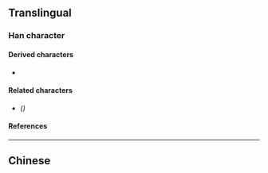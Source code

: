 {{also|鸟|烏}}
{{character info/new}}
==Translingual==

===Han character===
{{Han char|rn=4|rad=丿|as=03|sn=4|four=27127|canj=PVSM|ids=⿱丿⿹⿺㇉𠃌一}}

====Derived characters====
* {{l|mul|[[𠆿]], [[呜]], [[坞]], [[𬮻]], [[𤆡]], [[钨]], [[𠛆]], [[邬]], [[𫲻]]}}

====Related characters====
* {{l|mul|[[烏]]}} ''({{w|Traditional Chinese}})''

====References====
{{Han ref|kx=0082.051|hdz=10034.100|uh=4E4C}}

----

==Chinese==
{{zh-see|烏}}